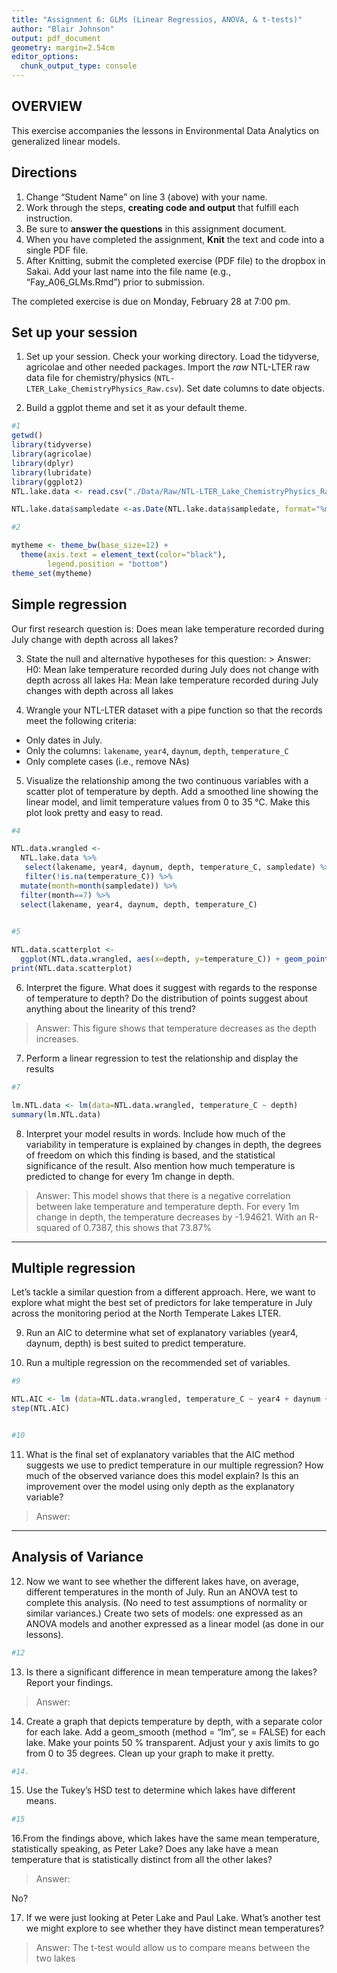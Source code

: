 ```yaml
---
title: "Assignment 6: GLMs (Linear Regressios, ANOVA, & t-tests)"
author: "Blair Johnson"
output: pdf_document
geometry: margin=2.54cm
editor_options: 
  chunk_output_type: console
---
```


## OVERVIEW

This exercise accompanies the lessons in Environmental Data Analytics on generalized linear models. 

## Directions
1. Change "Student Name" on line 3 (above) with your name.
2. Work through the steps, **creating code and output** that fulfill each instruction.
3. Be sure to **answer the questions** in this assignment document.
4. When you have completed the assignment, **Knit** the text and code into a single PDF file.
5. After Knitting, submit the completed exercise (PDF file) to the dropbox in Sakai. Add your last name into the file name (e.g., "Fay_A06_GLMs.Rmd") prior to submission.

The completed exercise is due on Monday, February 28 at 7:00 pm.

## Set up your session 
1. Set up your session. Check your working directory. Load the tidyverse, agricolae and other needed packages. Import the *raw* NTL-LTER raw data file for chemistry/physics (`NTL-LTER_Lake_ChemistryPhysics_Raw.csv`). Set date columns to date objects.

2. Build a ggplot theme and set it as your default theme.

```r
#1
getwd()
library(tidyverse)
library(agricolae)
library(dplyr)
library(lubridate)
library(ggplot2)
NTL.lake.data <- read.csv("./Data/Raw/NTL-LTER_Lake_ChemistryPhysics_Raw.csv")

NTL.lake.data$sampledate <-as.Date(NTL.lake.data$sampledate, format="%m/%d/%y")

#2

mytheme <- theme_bw(base_size=12) +
  theme(axis.text = element_text(color="black"),
        legend.position = "bottom")
theme_set(mytheme)


```

## Simple regression
Our first research question is: Does mean lake temperature recorded during July change with depth across all lakes?

3. State the null and alternative hypotheses for this question:
> Answer:
H0: Mean lake temperature recorded during July does not change with depth across all lakes
Ha: Mean lake temperature recorded during July changes with depth across all lakes


4.  Wrangle your NTL-LTER dataset with a pipe function so that the records meet the following criteria: 
 * Only dates in July. 
 * Only the columns: `lakename`, `year4`, `daynum`, `depth`, `temperature_C`
 * Only complete cases (i.e., remove NAs)

5. Visualize the relationship among the two continuous variables with a scatter plot of temperature by depth. Add a smoothed line showing the linear model, and limit temperature values from 0 to 35 °C. Make this plot look pretty and easy to read.

```r
#4

NTL.data.wrangled <- 
  NTL.lake.data %>%
   select(lakename, year4, daynum, depth, temperature_C, sampledate) %>%
   filter(!is.na(temperature_C)) %>%
  mutate(month=month(sampledate)) %>%
  filter(month==7) %>%
  select(lakename, year4, daynum, depth, temperature_C)

  
#5

NTL.data.scatterplot <-
  ggplot(NTL.data.wrangled, aes(x=depth, y=temperature_C)) + geom_point() + geom_smooth(method=lm) +ylim(0,35) +xlab("Depth") +ylab("Temperature in Celsius")
print(NTL.data.scatterplot)

```


6. Interpret the figure. What does it suggest with regards to the response of temperature to depth? Do the distribution of points suggest about anything about the linearity of this trend?

> Answer: This figure shows that temperature decreases as the depth increases. 


7. Perform a linear regression to test the relationship and display the results

```r
#7

lm.NTL.data <- lm(data=NTL.data.wrangled, temperature_C ~ depth)
summary(lm.NTL.data)

```


8. Interpret your model results in words. Include how much of the variability in temperature is explained by changes in depth, the degrees of freedom on which this finding is based, and the statistical significance of the result. Also mention how much temperature is predicted to change for every 1m change in depth. 

> Answer: This model shows that there is a negative correlation between lake temperature and temperature depth. For every 1m change in depth, the temperature decreases by -1.94621. With an R-squared of 0.7387, this shows that 73.87% 


---

## Multiple regression
Let's tackle a similar question from a different approach. Here, we want to explore what might the best set of predictors for lake temperature in July across the monitoring period at the North Temperate Lakes LTER. 


9. Run an AIC to determine what set of explanatory variables (year4, daynum, depth) is best suited to predict temperature.

10. Run a multiple regression on the recommended set of variables. 

```r
#9

NTL.AIC <- lm (data=NTL.data.wrangled, temperature_C ~ year4 + daynum + depth)
step(NTL.AIC)


#10


```

11. What is the final set of explanatory variables that the AIC method suggests we use to predict temperature in our multiple regression? How much of the observed variance does this model explain? Is this an improvement over the model using only depth as the explanatory variable?

> Answer: 



---
## Analysis of Variance

12. Now we want to see whether the different lakes have, on average, different temperatures in the month of July. Run an ANOVA test to complete this analysis. (No need to test assumptions of normality or similar variances.) Create two sets of models: one expressed as an ANOVA models and another expressed as a linear model (as done in our lessons).

```r
#12


```

13. Is there a significant difference in mean temperature among the lakes? Report your findings. 

> Answer: 



14. Create a graph that depicts temperature by depth, with a separate color for each lake. Add a geom_smooth (method = "lm", se = FALSE) for each lake. Make your points 50 % transparent. Adjust your y axis limits to go from 0 to 35 degrees. Clean up your graph to make it pretty. 

```r
#14.


```

15. Use the Tukey's HSD test to determine which lakes have different means.

```r
#15


```

16.From the findings above, which lakes have the same mean temperature, statistically speaking, as Peter Lake? Does any lake have a mean temperature that is statistically distinct from all the other lakes?

>Answer:

 No? 

17. If we were just looking at Peter Lake and Paul Lake. What's another test we might explore to see whether they have distinct mean temperatures? 

>Answer: The t-test would allow us to compare means between the two lakes 
